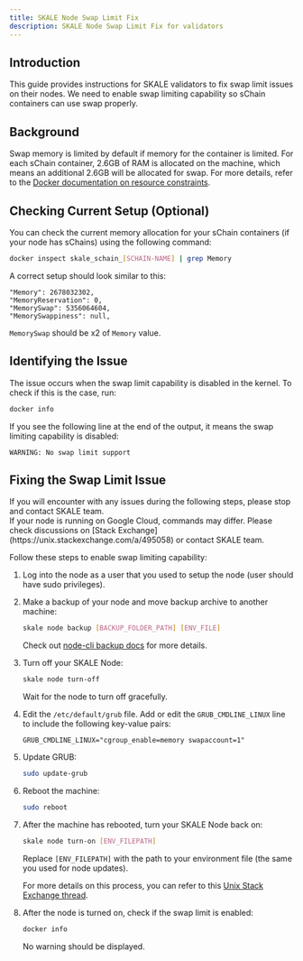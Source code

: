 ```yaml
---
title: SKALE Node Swap Limit Fix
description: SKALE Node Swap Limit Fix for validators
---
```



## Introduction

This guide provides instructions for SKALE validators to fix swap limit issues on their nodes. We need to enable swap limiting capability so sChain containers can use swap properly.

## Background

Swap memory is limited by default if memory for the container is limited. For each sChain container, 2.6GB of RAM is allocated on the machine, which means an additional 2.6GB will be allocated for swap.
For more details, refer to the [Docker documentation on resource constraints](https://docs.docker.com/config/containers/resource_constraints/#--memory-swap-details).

## Checking Current Setup (Optional)

You can check the current memory allocation for your sChain containers (if your node has sChains) using the following command:

```bash
docker inspect skale_schain_[SCHAIN-NAME] | grep Memory
```

A correct setup should look similar to this:

```
"Memory": 2678032302,
"MemoryReservation": 0,
"MemorySwap": 5356064604,
"MemorySwappiness": null,
```

`MemorySwap` should be x2 of `Memory` value.

## Identifying the Issue

The issue occurs when the swap limit capability is disabled in the kernel. To check if this is the case, run:

```bash
docker info
```

If you see the following line at the end of the output, it means the swap limiting capability is disabled:

```
WARNING: No swap limit support
```

## Fixing the Swap Limit Issue

<Aside>
If you will encounter with any issues during the following steps, please stop and contact SKALE team.
</Aside>

<Aside type="caution" title="Warning">
If your node is running on Google Cloud, commands may differ. Please check discussions on [Stack Exchange](https://unix.stackexchange.com/a/495058) or contact SKALE team.
</Aside>

Follow these steps to enable swap limiting capability:

<Steps>

1. Log into the node as a user that you used to setup the node (user should have sudo privileges).

2. Make a backup of your node and move backup archive to another machine:

   ```bash
   skale node backup [BACKUP_FOLDER_PATH] [ENV_FILE]
   ```

   Check out [node-cli backup docs](https://github.com/skalenetwork/node-cli?tab=readme-ov-file#node-backup) for more details.

3. Turn off your SKALE Node:

   ```bash
   skale node turn-off
   ```

   Wait for the node to turn off gracefully.

3. Edit the `/etc/default/grub` file. Add or edit the `GRUB_CMDLINE_LINUX` line to include the following key-value pairs:

   ```
   GRUB_CMDLINE_LINUX="cgroup_enable=memory swapaccount=1"
   ```

4. Update GRUB:

   ```bash
   sudo update-grub
   ```

5. Reboot the machine:

   ```bash
   sudo reboot
   ```

6. After the machine has rebooted, turn your SKALE Node back on:

   ```bash
   skale node turn-on [ENV_FILEPATH]
   ```

   Replace `[ENV_FILEPATH]` with the path to your environment file (the same you used for node updates).

   For more details on this process, you can refer to this [Unix Stack Exchange thread](https://unix.stackexchange.com/questions/342735/docker-warning-no-swap-limit-support).

7. After the node is turned on, check if the swap limit is enabled:

   ```bash
   docker info
   ```

   No warning should be displayed.

</Steps>